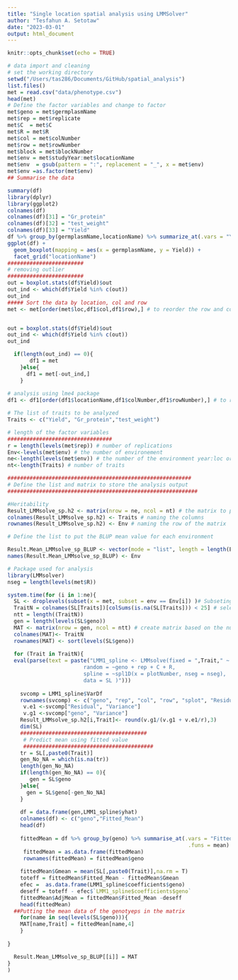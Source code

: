 ```yaml
---
title: "Single location spatial analysis using LMMSolver"
author: "Tesfahun A. Setotaw"
date: "2023-03-01"
output: html_document
---
```

```r
knitr::opts_chunk$set(echo = TRUE)
```
```r
# data import and cleaning 
# set the working directory 
setwd("/Users/tas286/Documents/GitHub/spatial_analysis")
list.files()
met = read.csv("data/phenotype.csv")
head(met)
# Define the factor variables and change to factor
met$geno = met$germplasmName
met$rep = met$replicate
met$C  = met$C
met$R = met$R
met$col = met$colNumber
met$row = met$rowNumber
met$block = met$blockNumber
met$env = met$studyYear:met$locationName
met$env  = gsub(pattern = ":", replacement = "_", x = met$env)
met$env =as.factor(met$env)
## Summarise the data

summary(df)
library(dplyr)
library(ggplot2)
colnames(df)
colnames(df)[31] = "Gr_protein"
colnames(df)[32] = "test_weight"
colnames(df)[33] = "Yield"
df %>% group_by(germplasmName,locationName) %>% summarize_at(.vars = "Yield", .funs = c(min,max,mean))
ggplot(df) +
  geom_boxplot(mapping = aes(x = germplasmName, y = Yield)) +
  facet_grid("locationName")
########################
# removing outlier
########################
out = boxplot.stats(df$Yield)$out
out_ind <- which(df$Yield %in% c(out))
out_ind
##### Sort the data by location, col and row
met <- met[order(met$loc,df1$col,df1$row),] # to reorder the row and column


out = boxplot.stats(df$Yield)$out
out_ind <- which(df$Yield %in% c(out))
out_ind

  if(length(out_ind) == 0){
       df1 = met
    }else{
      df1 = met[-out_ind,]
    }
   
# analysis using lme4 package 
df1 <- df1[order(df1$locationName,df1$colNumber,df1$rowNumber),] # to reorder the row and column
```

```r
# The list of traits to be analyzed 
Traits <- c("Yield", "Gr_protein","test_weight") 

# length of the factor variables
#################################
r = length(levels(met$rep)) # number of replications
Env<-levels(met$env) # the number of environement 
ne<-length(levels(met$env)) # the number of the environment year:loc or location
nt<-length(Traits) # number of traits 

##########################################################
# Define the list and matrix to store the analysis output 
############################################################

#Heritability 
Result_LMMsolve_sp.h2 <- matrix(nrow = ne, ncol = nt) # the matrix to put the h2
colnames(Result_LMMsolve_sp.h2) <- Traits # naming the columns 
rownames(Result_LMMsolve_sp.h2) <- Env # naming the row of the matrix 

# Define the list to put the BLUP mean value for each environment 

Result.Mean_LMMsolve_sp_BLUP <- vector(mode = "list", length = length(Env)) #length(levels(met.fbn$env)))
names(Result.Mean_LMMsolve_sp_BLUP) <- Env

# Package used for analysis 
library(LMMsolver)
nseg = length(levels(met$R))

system.time(for (i in 1:ne){
  SL <- droplevels(subset(x = met, subset = env == Env[i]) )# Subseting the data for each env
  TraitN = colnames(SL[Traits])[colSums(is.na(SL[Traits])) < 25] # selecting the trait without NA
  ntt = length((TraitN))
  gen = length(levels(SL$geno))
  MAT <- matrix(nrow = gen, ncol = ntt) # create matrix based on the number of traits
  colnames(MAT)<- TraitN
  rownames(MAT) <- sort(levels(SL$geno))
  
  for (Trait in TraitN){
  eval(parse(text = paste("LMM1_spline <- LMMsolve(fixed = ",Trait," ~ 1,
                        random = ~geno + rep + C + R,
                        spline = ~spl1D(x = plotNumber, nseg = nseg),
                        data = SL )")))
  
    svcomp = LMM1_spline$VarDf
    rownames(svcomp) <- c("geno", "rep", "col", "row", "splot", "Residual")
     v.e1 <-svcomp["Residual", "Variance"]
     v.g1 <-svcomp["geno", "Variance"]
    Result_LMMsolve_sp.h2[i,Trait]<- round(v.g1/(v.g1 + v.e1/r),3)
    dim(SL)
    ########################################
     # Predict mean using fitted value
     #########################################
    tr = SL[,paste0(Trait)]
    gen_No_NA = which(is.na(tr))
    length(gen_No_NA)
    if(length(gen_No_NA) == 0){
       gen = SL$geno
    }else{
      gen = SL$geno[-gen_No_NA]
    }
   
    df = data.frame(gen,LMM1_spline$yhat)
    colnames(df) <- c("geno","Fitted_Mean")
    head(df)
   
    fittedMean = df %>% group_by(geno) %>% summarise_at(.vars = "Fitted_Mean",
                                                         .funs = mean)
     fittedMean = as.data.frame(fittedMean)
     rownames(fittedMean) = fittedMean$geno
     
    fittedMean$Gmean = mean(SL[,paste0(Trait)],na.rm = T)
    toteff = fittedMean$Fitted_Mean - fittedMean$Gmean
    efec =  as.data.frame(LMM1_spline$coefficients$geno)
    deseff = toteff - efec$`LMM1_spline$coefficients$geno`
    fittedMean$AdjMean = fittedMean$Fitted_Mean -deseff
    head(fittedMean)
  ##Putting the mean data of the genotyeps in the matrix 
    for(name in seq(levels(SL$geno))){
    MAT[name,Trait] = fittedMean[name,4]
    }
    
}

  Result.Mean_LMMsolve_sp_BLUP[[i]] = MAT
}
)

```
